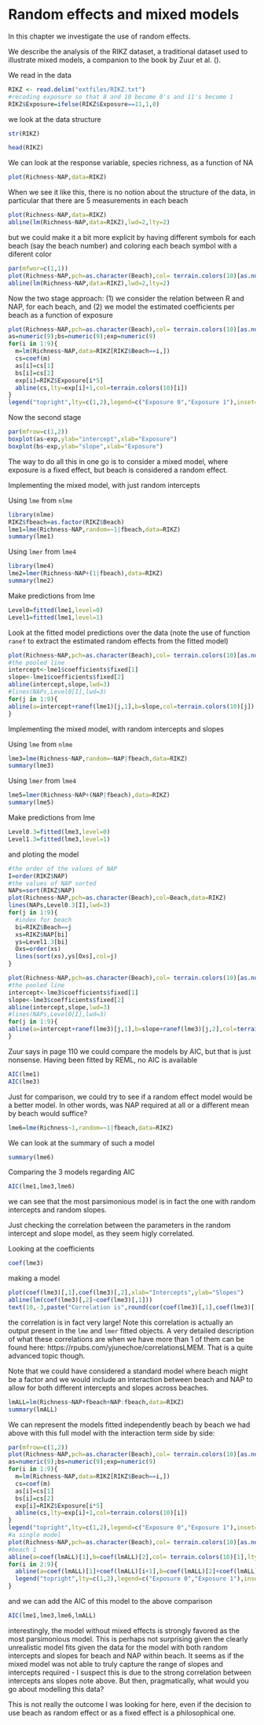 # Random effects and mixed models {#GLMM}

In this chapter we investigate the use of random effects.

We describe the analysis of the RIKZ dataset, a traditional dataset used to illustrate mixed models, a companion to the book by Zuur et al. (). 

We read in the data

```r
RIKZ <- read.delim("extfiles/RIKZ.txt")
#recoding exposure so that 8 and 10 become 0's and 11's become 1
RIKZ$Exposure=ifelse(RIKZ$Exposure==11,1,0)
```

we look at the data structure

```r
str(RIKZ)
```

```r
head(RIKZ)
```


We can look at the response variable, species richness, as a function of NA 

```r
plot(Richness~NAP,data=RIKZ)
```

When we see it like this, there is no notion about the structure of the data, in particular that there are 5 measurements in each beach

```r
plot(Richness~NAP,data=RIKZ)
abline(lm(Richness~NAP,data=RIKZ),lwd=2,lty=2)
```

but we could make it a bit more explicit by having different symbols for each beach (say the beach number) and coloring each beach symbol with a diferent color

```r
par(mfwor=c(1,1))
plot(Richness~NAP,pch=as.character(Beach),col= terrain.colors(10)[as.numeric(Beach)],data=RIKZ)
abline(lm(Richness~NAP,data=RIKZ),lwd=2,lty=2)
```

Now the two stage approach: (1) we consider the relation between R and NAP, for each beach, and (2) we model the estimated coefficients per beach as a function of exposure


```r
plot(Richness~NAP,pch=as.character(Beach),col= terrain.colors(10)[as.numeric(Beach)],data=RIKZ)
as=numeric(9);bs=numeric(9);exp=numeric(9)
for(i in 1:9){
  m=lm(Richness~NAP,data=RIKZ[RIKZ$Beach==i,])
  cs=coef(m)
  as[i]=cs[1]
  bs[i]=cs[2]
  exp[i]=RIKZ$Exposure[i*5]
  abline(cs,lty=exp[i]+1,col=terrain.colors(10)[i])
}
legend("topright",lty=c(1,2),legend=c("Exposure 0","Exposure 1"),inset=0.05)
```

Now the second stage

```r
par(mfrow=c(1,2))
boxplot(as~exp,ylab="intercept",xlab="Exposure")
boxplot(bs~exp,ylab="slope",xlab="Exposure")
```

The way to do all this in one go is to consider a mixed model, where exposure is a fixed effect, but beach is considered a random effect.

Implementing the mixed model, with just random intercepts

Using `lme` from `nlme`

```r
library(nlme)
RIKZ$fbeach=as.factor(RIKZ$Beach)
lme1=lme(Richness~NAP,random=~1|fbeach,data=RIKZ)
summary(lme1)
```

Using `lmer` from `lme4`

```r
library(lme4)
lme2=lmer(Richness~NAP+(1|fbeach),data=RIKZ)
summary(lme2)
```

Make predictions from lme

```r
Level0=fitted(lme1,level=0)
Level1=fitted(lme1,level=1)
```

Look at the fitted model predictions over the data (note the use of function `ranef` to extract the estimated random effects from the fitted model)

```r
plot(Richness~NAP,pch=as.character(Beach),col= terrain.colors(10)[as.numeric(Beach)],data=RIKZ)
#the pooled line 
intercept<-lme1$coefficients$fixed[1]
slope<-lme1$coefficients$fixed[2]
abline(intercept,slope,lwd=3)
#lines(NAPs,Level0[I],lwd=3)
for(j in 1:9){
abline(a=intercept+ranef(lme1)[j,1],b=slope,col=terrain.colors(10)[j])
}
```


Implementing the mixed model, with random intercepts and slopes

Using `lme` from `nlme`

```r
lme3=lme(Richness~NAP,random=~NAP|fbeach,data=RIKZ)
summary(lme3)
```

Using `lmer` from `lme4`

```r
lme5=lmer(Richness~NAP+(NAP|fbeach),data=RIKZ)
summary(lme5)
```


Make predictions from lme

```r
Level0.3=fitted(lme3,level=0)
Level1.3=fitted(lme3,level=1)
```

and ploting the model

```r
#the order of the values of NAP
I=order(RIKZ$NAP)
#the values of NAP sorted
NAPs=sort(RIKZ$NAP)
plot(Richness~NAP,pch=as.character(Beach),col=Beach,data=RIKZ)
lines(NAPs,Level0.3[I],lwd=3)
for(j in 1:9){
  #index for beach
  bi=RIKZ$Beach==j
  xs=RIKZ$NAP[bi]
  ys=Level1.3[bi]
  Oxs=order(xs)
  lines(sort(xs),ys[Oxs],col=j)
}
```


```r
plot(Richness~NAP,pch=as.character(Beach),col= terrain.colors(10)[as.numeric(Beach)],data=RIKZ)
#the pooled line 
intercept<-lme3$coefficients$fixed[1]
slope<-lme3$coefficients$fixed[2]
abline(intercept,slope,lwd=3)
#lines(NAPs,Level0[I],lwd=3)
for(j in 1:9){
abline(a=intercept+ranef(lme3)[j,1],b=slope+ranef(lme3)[j,2],col=terrain.colors(10)[j])
}
```

Zuur says in page 110 we could compare the models by AIC, but that is just nonsense. Having been fitted by REML, no AIC is available

```r
AIC(lme1)
AIC(lme3)
```

Just for comparison, we could try to see if a random effect model would be a better model. In other words, was NAP required at all or a different mean by beach would suffice?

```r
lme6=lme(Richness~1,random=~1|fbeach,data=RIKZ)
```

We can look at the summary of such a model

```r
summary(lme6)
```

Comparing the 3 models regarding AIC

```r
AIC(lme1,lme3,lme6)
```

we can see that the most parsimonious model is in fact the one with random intercepts and random slopes.

Just checking the correlation between the parameters in the random intercept and slope model, as they seem higly correlated.

Looking at the coefficients

```r
coef(lme3)
```

making a model

```r
plot(coef(lme3)[,1],coef(lme3)[,2],xlab="Intercepts",ylab="Slopes")
abline(lm(coef(lme3)[,2]~coef(lme3)[,1]))
text(10,-3,paste("Correlation is",round(cor(coef(lme3)[,1],coef(lme3)[,2]),5)))
```

the correlation is in fact very large! Note this correlation is actually an output present in the `lme` and `lmer`  fitted objects. A very detailed description of what these correlations are when we have more than 1 of them can be found here: https://rpubs.com/yjunechoe/correlationsLMEM. That is a quite advanced topic though.

Note that we could have considered a standard model where beach might be a factor and we would include an interaction between beach and NAP to allow for both different intercepts and slopes across beaches.

```r
lmALL=lm(Richness~NAP+fbeach+NAP:fbeach,data=RIKZ)
summary(lmALL)
```

We can represent the models fitted independently beach by beach we had above with this full model with the interaction term side by side:

```r
par(mfrow=c(1,2))
plot(Richness~NAP,pch=as.character(Beach),col= terrain.colors(10)[as.numeric(Beach)],data=RIKZ)
as=numeric(9);bs=numeric(9);exp=numeric(9)
for(i in 1:9){
  m=lm(Richness~NAP,data=RIKZ[RIKZ$Beach==i,])
  cs=coef(m)
  as[i]=cs[1]
  bs[i]=cs[2]
  exp[i]=RIKZ$Exposure[i*5]
  abline(cs,lty=exp[i]+1,col=terrain.colors(10)[i])
}
legend("topright",lty=c(1,2),legend=c("Exposure 0","Exposure 1"),inset=0.05)
#a single model
plot(Richness~NAP,pch=as.character(Beach),col= terrain.colors(10)[as.numeric(Beach)],data=RIKZ)
#beach 1
abline(a=coef(lmALL)[1],b=coef(lmALL)[2],col= terrain.colors(10)[1],lty=exp[1]+1)
for(i in 2:9){
  abline(a=coef(lmALL)[1]+coef(lmALL)[i+1],b=coef(lmALL)[2]+coef(lmALL)[i+9],col= terrain.colors(10)[i],lty=exp[i]+1)
  legend("topright",lty=c(1,2),legend=c("Exposure 0","Exposure 1"),inset=0.05)
}
```

and we can add the AIC of this model to the above comparison

```r
AIC(lme1,lme3,lme6,lmALL)
```

interestingly, the model without mixed effects is strongly favored as the most parsimonious model. This is perhaps not surprising given the clearly unrealistic model fits given the data for the model with both random intercepts and slopes for beach and NAP within beach. It seems as if the mixed model was not able to truly capture the range of slopes and intercepts required - I suspect this is due to the strong correlation between intercepts ans slopes note above. But then, pragmatically, what would you go about modelling this data?

This is not really the outcome I was looking for here, even if the decision to use beach as random effect or as a fixed effect is a philosophical one.



